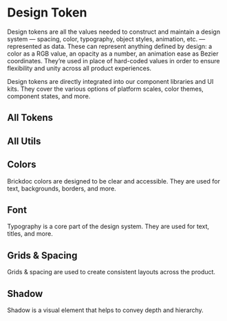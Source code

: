 
<Meta title="Docs/Design Token" />

# Design Token

Design tokens are all the values needed to construct and maintain a design system — spacing, color, typography, object styles, animation, etc. — represented as data. These can represent anything defined by design: a color as a RGB value, an opacity as a number, an animation ease as Bezier coordinates. They’re used in place of hard-coded values in order to ensure flexibility and unity across all product experiences.

Design tokens are directly integrated into our component libraries and UI kits. They cover the various options of platform scales, color themes, component states, and more.

## All Tokens

<ReactJson
  name="CeramicLightTheme"
  indentWidth={2}
  collapsed={1}
  onDelete={false}
  displayDataTypes={false}
  src={ceramicLightTheme}
/>

## All Utils

<ReactJson name="Utils" indentWidth={2} collapsed={true} onDelete={false} displayDataTypes={false} src={utils} />

## Colors

Brickdoc colors are designed to be clear and accessible.
They are used for text, backgrounds, borders, and more.

<Figma url="https://www.figma.com/file/iESKwh7T5e40p9drS2MZRZ/?node-id=12311%3A0" />

## Font

Typography is a core part of the design system. They are used for text, titles, and more.

<Figma url="https://www.figma.com/file/iESKwh7T5e40p9drS2MZRZ/?node-id=12314%3A239" />

## Grids & Spacing

Grids & spacing are used to create consistent layouts across the product.

<Figma url="https://www.figma.com/file/iESKwh7T5e40p9drS2MZRZ/?node-id=12373%3A35" />

## Shadow

Shadow is a visual element that helps to convey depth and hierarchy.

<Figma url="https://www.figma.com/file/iESKwh7T5e40p9drS2MZRZ/?node-id=12359%3A0" />
